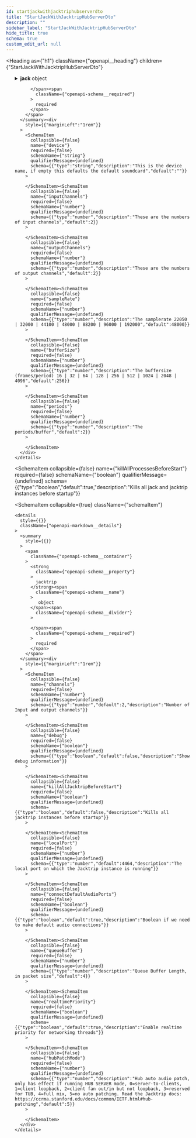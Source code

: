 ```yaml
---
id: startjackwithjacktriphubserverdto
title: "StartJackWithJacktripHubServerDto"
description: ""
sidebar_label: "StartJackWithJacktripHubServerDto"
hide_title: true
schema: true
custom_edit_url: null
---
```



<Heading
  as={"h1"}
  className={"openapi__heading"}
  children={"StartJackWithJacktripHubServerDto"}
>
</Heading>





<ul>
  <SchemaItem
    collapsible={true}
    className={"schemaItem"}
  >
    <details
      style={{}}
      className={"openapi-markdown__details"}
    >
      <summary
        style={{}}
      >
        <span
          className={"openapi-schema__container"}
        >
          <strong
            className={"openapi-schema__property"}
          >
            jack
          </strong><span
            className={"openapi-schema__name"}
          >
             object
          </span><span
            className={"openapi-schema__divider"}
          >
            
          </span><span
            className={"openapi-schema__required"}
          >
            required
          </span>
        </span>
      </summary><div
        style={{"marginLeft":"1rem"}}
      >
        <SchemaItem
          collapsible={false}
          name={"device"}
          required={false}
          schemaName={"string"}
          qualifierMessage={undefined}
          schema={{"type":"string","description":"This is the device name, if empty this defaults the default soundcard","default":""}}
        >
          
        </SchemaItem><SchemaItem
          collapsible={false}
          name={"inputChannels"}
          required={false}
          schemaName={"number"}
          qualifierMessage={undefined}
          schema={{"type":"number","description":"These are the numbers of input channels","default":2}}
        >
          
        </SchemaItem><SchemaItem
          collapsible={false}
          name={"outputChannels"}
          required={false}
          schemaName={"number"}
          qualifierMessage={undefined}
          schema={{"type":"number","description":"These are the numbers of output channels","default":2}}
        >
          
        </SchemaItem><SchemaItem
          collapsible={false}
          name={"sampleRate"}
          required={false}
          schemaName={"number"}
          qualifierMessage={undefined}
          schema={{"type":"number","description":"The samplerate 22050 | 32000 | 44100 | 48000 | 88200 | 96000 | 192000","default":48000}}
        >
          
        </SchemaItem><SchemaItem
          collapsible={false}
          name={"bufferSize"}
          required={false}
          schemaName={"number"}
          qualifierMessage={undefined}
          schema={{"type":"number","description":"The buffersize (frames/period) 16 | 32 | 64 | 128 | 256 | 512 | 1024 | 2048 | 4096","default":256}}
        >
          
        </SchemaItem><SchemaItem
          collapsible={false}
          name={"periods"}
          required={false}
          schemaName={"number"}
          qualifierMessage={undefined}
          schema={{"type":"number","description":"The periods/buffer","default":2}}
        >
          
        </SchemaItem>
      </div>
    </details>
  </SchemaItem><SchemaItem
    collapsible={false}
    name={"killAllProcessesBeforeStart"}
    required={false}
    schemaName={"boolean"}
    qualifierMessage={undefined}
    schema={{"type":"boolean","default":true,"description":"Kills all jack and jacktrip instances before startup"}}
  >
    
  </SchemaItem><SchemaItem
    collapsible={true}
    className={"schemaItem"}
  >
    <details
      style={{}}
      className={"openapi-markdown__details"}
    >
      <summary
        style={{}}
      >
        <span
          className={"openapi-schema__container"}
        >
          <strong
            className={"openapi-schema__property"}
          >
            jacktrip
          </strong><span
            className={"openapi-schema__name"}
          >
             object
          </span><span
            className={"openapi-schema__divider"}
          >
            
          </span><span
            className={"openapi-schema__required"}
          >
            required
          </span>
        </span>
      </summary><div
        style={{"marginLeft":"1rem"}}
      >
        <SchemaItem
          collapsible={false}
          name={"channels"}
          required={false}
          schemaName={"number"}
          qualifierMessage={undefined}
          schema={{"type":"number","default":2,"description":"Number of Input and output channels"}}
        >
          
        </SchemaItem><SchemaItem
          collapsible={false}
          name={"debug"}
          required={false}
          schemaName={"boolean"}
          qualifierMessage={undefined}
          schema={{"type":"boolean","default":false,"description":"Show debug information"}}
        >
          
        </SchemaItem><SchemaItem
          collapsible={false}
          name={"killAllJacktripBeforeStart"}
          required={false}
          schemaName={"boolean"}
          qualifierMessage={undefined}
          schema={{"type":"boolean","default":false,"description":"Kills all jacktrip instances before startup"}}
        >
          
        </SchemaItem><SchemaItem
          collapsible={false}
          name={"localPort"}
          required={false}
          schemaName={"number"}
          qualifierMessage={undefined}
          schema={{"type":"number","default":4464,"description":"The local port on which the Jacktrip instance is running"}}
        >
          
        </SchemaItem><SchemaItem
          collapsible={false}
          name={"connectDefaultAudioPorts"}
          required={false}
          schemaName={"boolean"}
          qualifierMessage={undefined}
          schema={{"type":"boolean","default":true,"description":"Boolean if we need to make default audio connections"}}
        >
          
        </SchemaItem><SchemaItem
          collapsible={false}
          name={"queueBuffer"}
          required={false}
          schemaName={"number"}
          qualifierMessage={undefined}
          schema={{"type":"number","description":"Queue Buffer Length, in packet size","default":4}}
        >
          
        </SchemaItem><SchemaItem
          collapsible={false}
          name={"realtimePriority"}
          required={false}
          schemaName={"boolean"}
          qualifierMessage={undefined}
          schema={{"type":"boolean","default":true,"description":"Enable realtime priority for networking threads"}}
        >
          
        </SchemaItem><SchemaItem
          collapsible={false}
          name={"hubPatchMode"}
          required={false}
          schemaName={"number"}
          qualifierMessage={undefined}
          schema={{"type":"number","description":"Hub auto audio patch, only has effect if running HUB SERVER mode, 0=server-to-clients, 1=client loopback, 2=client fan out/in but not loopback, 3=reserved for TUB, 4=full mix, 5=no auto patching. Read the Jacktrip docs: https://ccrma.stanford.edu/docs/common/IETF.html#hub-patching","default":5}}
        >
          
        </SchemaItem>
      </div>
    </details>
  </SchemaItem>
</ul>
            
